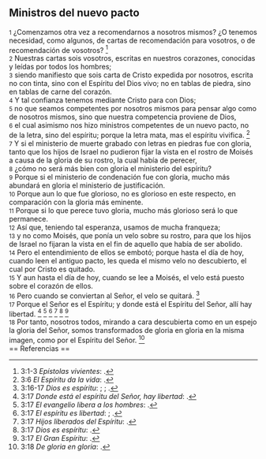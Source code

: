 == Ministros del nuevo pacto ==

{{anchor|1}} <small>1</small> ¿Comenzamos otra vez a recomendarnos a nosotros mismos? ¿O tenemos necesidad, como algunos, de cartas de recomendación para vosotros, o de recomendación de vosotros? <ref>3:1-3 ''Epístolas vivientes'': {{lib|LU|27|5|1}}.</ref><br>
{{anchor|2}} <small>2</small> Nuestras cartas sois vosotros, escritas en nuestros corazones, conocidas y leídas por todos los hombres;<br>
{{anchor|3}} <small>3</small> siendo manifiesto que sois carta de Cristo expedida por nosotros, escrita no con tinta, sino con el Espíritu del Dios vivo; no en tablas de piedra, sino en tablas de carne del corazón.<br>
{{anchor|4}} <small>4</small> Y tal confianza tenemos mediante Cristo para con Dios;<br>
{{anchor|5}} <small>5</small> no que seamos competentes por nosotros mismos para pensar algo como de nosotros mismos, sino que nuestra competencia proviene de Dios,<br>
{{anchor|6}} <small>6</small> el cual asimismo nos hizo ministros competentes de un nuevo pacto, no de la letra, sino del espíritu; porque la letra mata, mas el espíritu vivifica. <ref>3:6 ''El Espíritu da la vida'': {{lib|LU|34|6|5}}.</ref><br>
{{anchor|7}} <small>7</small> Y si el ministerio de muerte grabado con letras en piedras fue con gloria, tanto que los hijos de Israel no pudieron fijar la vista en el rostro de Moisés a causa de la gloria de su rostro, la cual había de perecer,<br>
{{anchor|8}} <small>8</small> ¿cómo no será más bien con gloria el ministerio del espíritu?<br>
{{anchor|9}} <small>9</small> Porque si el ministerio de condenación fue con gloria, mucho más abundará en gloria el ministerio de justificación.<br>
{{anchor|10}} <small>10</small> Porque aun lo que fue glorioso, no es glorioso en este respecto, en comparación con la gloria más eminente.<br>
{{anchor|11}} <small>11</small> Porque si lo que perece tuvo gloria, mucho más glorioso será lo que permanece.<br>
{{anchor|12}} <small>12</small> Así que, teniendo tal esperanza, usamos de mucha franqueza;<br>
{{anchor|13}} <small>13</small> y no como Moisés, que ponía un velo sobre su rostro, para que los hijos de Israel no fijaran la vista en el fin de aquello que había de ser abolido.<br>
{{anchor|14}} <small>14</small> Pero el entendimiento de ellos se embotó; porque hasta el día de hoy, cuando leen el antiguo pacto, les queda el mismo velo no descubierto, el cual por Cristo es quitado.<br>
{{anchor|15}} <small>15</small> Y aun hasta el día de hoy, cuando se lee a Moisés, el velo está puesto sobre el corazón de ellos.<br>
{{anchor|16}} <small>16</small> Pero cuando se conviertan al Señor, el velo se quitará. <ref>3:16-17 ''Dios es espíritu'': {{lib|LU|169|4|13}}; {{lib|LU|169|4|2}}; {{lib|LU|169|4|6}}.</ref><br>
{{anchor|17}} <small>17</small> Porque el Señor es el Espíritu; y donde está el Espíritu del Señor, allí hay libertad. <ref>3:17 ''Donde está el espíritu del Señor, hay libertad'': {{lib|LU|103|5|11}}.</ref> <ref>3:17 ''El evangelio libera a los hombres'': {{lib|LU|170|2|2}}.</ref> <ref>3:17 ''El espíritu es libertad'': {{lib|LU|194|3|14}}; {{lib|LU|194|3|5}}.</ref> <ref>3:17 ''Hijos liberados del Espíritu'': {{lib|LU|143|2|4}}.</ref> <ref>3:17 ''Dios es espíritu'': {{lib|LU|160|5|11}}.</ref> <ref>3:17 ''El Gran Espíritu'': {{lib|LU|45|4|5}}.</ref><br>
{{anchor|18}} <small>18</small> Por tanto, nosotros todos, mirando a cara descubierta como en un espejo la gloria del Señor, somos transformados de gloria en gloria en la misma imagen, como por el Espíritu del Señor. <ref>3:18 ''De gloria en gloria'': {{lib|LU|181|1|2}}.</ref><br>
== Referencias ==

<references />
